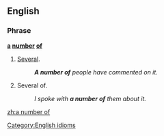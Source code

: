 ==English==

===Phrase===
'''[[a]] [[number]] [[of]]'''
# [[several|Several]].
#: '''''A number of''' people have commented on it.''
# Several of.
#: ''I spoke with '''a number of''' them about it.''

[[Category:English idioms]]

[[zh:a number of]]